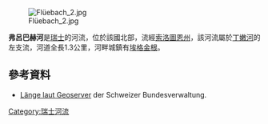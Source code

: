 {{Coord|47|19|8.4|N|7|47|47.4|E|display=title}}
[[Image:Flüebach_2.jpg|right]]

'''弗呂巴赫河'''是[[瑞士|瑞士]]的河流，位於該國北部，流經[[索洛圖恩州|索洛圖恩州]]，該河流屬於[[丁嫩河|丁嫩河]]的左支流，河道全長1.3公里，河畔城鎮有[[埃格金根|埃格金根]]。

==參考資料==
* [http://map.geo.admin.ch/?X=255721.65&Y=611489.48&zoom=10&lang=de&topic=ech&bgLayer=ch.swisstopo.pixelkarte-farbe&layers=ch.swisstopo.vec25-gewaessernetz&catalogNodes=457,510 Länge laut Geoserver] {{Wayback|url=http://map.geo.admin.ch/?X=255721.65&Y=611489.48&zoom=10&lang=de&topic=ech&bgLayer=ch.swisstopo.pixelkarte-farbe&layers=ch.swisstopo.vec25-gewaessernetz&catalogNodes=457,510 |date=20140826115755 }} der Schweizer Bundesverwaltung.

{{Switzerland-geo-stub}}
[[Category:瑞士河流|Category:瑞士河流]]